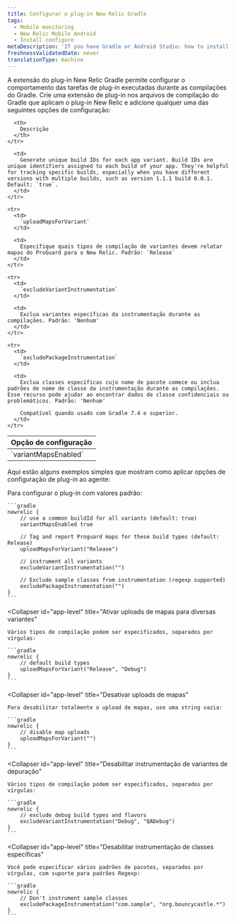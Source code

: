 ```yaml
---
title: Configurar o plug-in New Relic Gradle
tags:
  - Mobile monitoring
  - New Relic Mobile Android
  - Install configure
metaDescription: 'If you have Gradle or Android Studio: how to install New Relic mobile monitoring.'
freshnessValidatedDate: never
translationType: machine
---
```


A extensão do plug-in New Relic Gradle permite configurar o comportamento das tarefas de plug-in executadas durante as compilações do Gradle. Crie uma extensão de plug-in nos arquivos de compilação do Gradle que aplicam o plug-in New Relic e adicione qualquer uma das seguintes opções de configuração:

<table>
  <thead>
    <tr>
      <th style={{ width: "220px" }}>
        Opção de configuração
      </th>

      <th>
        Descrição
      </th>
    </tr>
  </thead>

  <tbody>
    <tr>
      <td>
        `variantMapsEnabled`
      </td>

      <td>
        Generate unique build IDs for each app variant. Build IDs are unique identifiers assigned to each build of your app. They're helpful for tracking specific builds, especially when you have different versions with multiple builds, such as version 1.1.1 build 0.0.1. Default: `true`.
      </td>
    </tr>

    <tr>
      <td>
        `uploadMapsForVariant`
      </td>

      <td>
        Especifique quais tipos de compilação de variantes devem relatar mapas do ProGuard para o New Relic. Padrão: `Release`
      </td>
    </tr>

    <tr>
      <td>
        `excludeVariantInstrumentation`
      </td>

      <td>
        Exclua variantes específicas da instrumentação durante as compilações. Padrão: 'Nenhum'
      </td>
    </tr>

    <tr>
      <td>
        `excludePackageInstrumentation`
      </td>

      <td>
        Exclua classes específicas cujo nome de pacote comece ou inclua padrões de nome de classe da instrumentação durante as compilações. Esse recurso pode ajudar ao encontrar dados de classe confidenciais ou problemáticos. Padrão: 'Nenhum'

        Compatível quando usado com Gradle 7.4 e superior.
      </td>
    </tr>
  </tbody>
</table>

Aqui estão alguns exemplos simples que mostram como aplicar opções de configuração de plug-in ao agente:

<CollapserGroup>
  <Collapser
    id="app-level"
    title="Exemplo build.gradle no nível do aplicativo"
  >
    Para configurar o plug-in com valores padrão:

    ```gradle
    newrelic {
        // use a common buildId for all variants (default: true)
        variantMapsEnabled true

        // Tag and report Proguard maps for these build types (default: Release)
        uploadMapsForVariant("Release")

        // instrument all variants
        excludeVariantInstrumentation("")

        // Exclude sample classes from instrumentation (regexp supported)
        excludePackageInstrumentation("")
    }
    ```
  </Collapser>

  <Collapser
    id="app-level"
    title="Ativar uploads de mapas para diversas variantes"
  >
    Vários tipos de compilação podem ser especificados, separados por vírgulas:

    ```gradle
    newrelic {
        // default build types
        uploadMapsForVariant("Release", "Debug")
    }
    ```
  </Collapser>

  <Collapser
    id="app-level"
    title="Desativar uploads de mapas"
  >
    Para desabilitar totalmente o upload de mapas, use uma string vazia:

    ```gradle
    newrelic {
        // disable map uploads
        uploadMapsForVariant("")
    }
    ```
  </Collapser>

  <Collapser
    id="app-level"
    title="Desabilitar instrumentação de variantes de depuração"
  >
    Vários tipos de compilação podem ser especificados, separados por vírgulas:

    ```gradle
    newrelic {
        // exclude debug build types and flavors
        excludeVariantInstrumentation("Debug", "QADebug")
    }
    ```
  </Collapser>

  <Collapser
    id="app-level"
    title="Desabilitar instrumentação de classes específicas"
  >
    Você pode especificar vários padrões de pacotes, separados por vírgulas, com suporte para padrões Regexp:

    ```gradle
    newrelic {
        // Don't instrument sample classes
        excludePackageInstrumentation("com.sample", "org.bouncycastle.*")
    }
    ```
  </Collapser>
</CollapserGroup>
